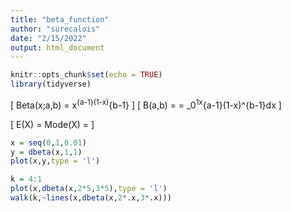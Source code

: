 ```yaml
---
title: "beta_function"
author: "surecalois"
date: "2/15/2022"
output: html_document
---
```


```r
knitr::opts_chunk$set(echo = TRUE)
library(tidyverse)
```

\[
Beta(x;a,b) = \frac{1}{B(a,b)}x^{a-1}(1-x)^{b-1}
\]
\[
B(a,b) = \frac{\Gamma(a)\Gamma(b)}{\Gamma(a+b)} = \int_0^1x^{a-1}(1-x)^{b-1}dx
\]

\[
E(X) = \frac{a}{a+b} \quad Mode(X) = \frac{a-1}{a+b-2}
\]

```r
x = seq(0,1,0.01)
y = dbeta(x,1,1)
plot(x,y,type = 'l')

k = 4:1
plot(x,dbeta(x,2*5,3*5),type = 'l')
walk(k,~lines(x,dbeta(x,2*.x,3*.x)))



```

